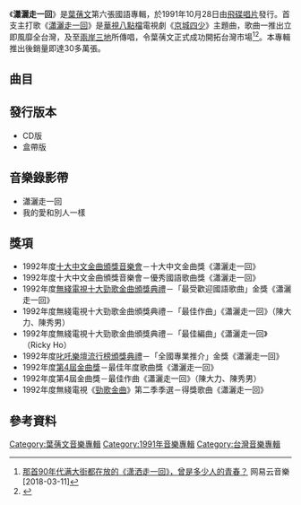 {{Refimprove|time=2019-12-08T18:32:49+00:00}}
{{Infobox Album 
| Name		= 瀟灑走一回
| Type		= [[專輯|專輯]]
| Artist	= [[葉蒨文|葉蒨文]] 
| Cover		= 葉蒨文_瀟灑走一回1991.jpg 
| Released  	= 1991年10月28日
| Recorded  	= 1991年7月
| Length        = 
| Genre		= [[國語流行音樂|國語流行音樂]] 
| Label		= [[飛碟唱片|飛碟唱片]]
| Producer	= 
| Last album	= [[關懷_(專輯)|關懷]]<br>(1991年10月25日)
| This album	= '''瀟灑走一回'''<br>(1991年10月28日)
| Next album	= [[葉蒨文影視金曲|葉蒨文影視金曲]]<br>(1992年4月3日)
}}
《'''瀟灑走一回'''》是[[葉蒨文|葉蒨文]]第六張國語專輯，於1991年10月28日由[[飛碟唱片|飛碟唱片]]發行。首支主打歌《[[潇洒走一回_(歌曲)|瀟灑走一回]]》是[[華視|華視]][[八點檔|八點檔]]電視劇《[[京城四少|京城四少]]》主題曲，歌曲一推出立即風靡全台灣，及至[[兩岸三地|兩岸三地]]所傳唱，令葉蒨文正式成功開拓台灣市場<ref>[https://music.163.com/#/topic?id=18813094 那首90年代满大街都在放的《潇洒走一回》，曾是多少人的青春？] {{Wayback|url=https://music.163.com/#/topic?id=18813094 |date=20181018134211 }} 网易云音樂 [2018-03-11]{{dead link}}</ref><ref>{{cite web |author1=梁岱琦 |title=葉蒨文勉為其難唱了〈瀟灑走一回〉，沒想到卻成為她的經典代表作 |url=https://www.thenewslens.com/article/34829 |website=[[關鍵評論網|關鍵評論網]] |date=2016-01-25 |accessdate=2019-12-08 |archive-date=2018-09-09 |archive-url=https://web.archive.org/web/20180909000413/https://www.thenewslens.com/article/34829 |dead-url=no }}</ref>。本專輯推出後銷量即達30多萬張。

==曲目==
{{Tracklist
| collapsed = 
| headline = 
| font_size = 
| total_length = 

| all_writing = 
| all_music = 
| all_lyrics = 
| all_arranger = 
| all_producer = 
| all_except = 

| extra_column =

| title1 = 我的愛和別人一樣
| note1 = 
| longnote1 = '''第二主打'''<br>
| music1 = Iskandar Ismail
| lyrics1 = [[劉虞瑞|劉虞瑞]]
| arranger1 = [[何國杰|何國杰]]
| producer1 = 
| extra1 = 
| length1 = 

| title2 = 忘了說再見
| note2 = 
| longnote2 = 改編自中島美雪的歌曲《ホームにて》<br>粵語版本為《只因有愛》
| music2 = [[中島美雪|中島美雪]]
| lyrics2 = [[張方露|張方露]]
| arranger2 = [[鍾定一|鍾定一]]
| producer2 = 
| extra2 = 
| length2 = 

| title3 = 我們的愛這麼難
| note3 = 
| longnote3 = 
| music3 = [[陳大力|陳大力]]<br>[[陳秀男|陳秀男]]
| lyrics3 = [[陳樂融|陳樂融]]
| arranger3 = 何國杰
| producer3 = 
| extra3 = 
| length3 = 

| title4 = 他
| note4 = 
| longnote4 = 改編自{{link-en|路爾斯·米格爾|Luis Miguel}}的歌曲《La Incondicional》<br>粵語版本為《他》
| music4 = Juan Carlos Calderon
| lyrics4 = 陳樂融
| arranger4 = [[Richard_Yuen|Richard Yuen]]
| producer4 = 
| extra4 = 
| length4 = 

| title5 = 夢醒還是夢
| note5 = 
| longnote5 = 粵語版本為《寒煙翠》
| music5 = [[林敏怡|林敏怡]]
| lyrics5 = [[何厚華|何厚華]]
| arranger5 = 林敏怡
| producer5 = 
| extra5 = 
| length5 = 

| title6 = [[潇洒走一回_(歌曲)|瀟灑走一回]]
| note6 = 
| longnote6 = '''第一主打'''<br>[[華視|華視]][[八點檔|八點檔]]電視劇《[[京城四少|京城四少]]》片頭曲
| music6 = 陳大力<br>陳秀男
| lyrics6 = 陳樂融<br>[[王惠玲|王惠玲]]
| arranger6 = 何國杰
| producer6 = 
| extra6 = 
| length6 = 

| title7 = [[黎明不要來|黎明不要來]]
| note7 = 
| longnote7 = 同名粵語版本收錄於《[[葉蒨文Remix_EP|葉蒨文Remix EP]]》及《[[祝福_(葉蒨文專輯)|祝福 (葉蒨文專輯)]]》
| music7 = [[黃霑|黃霑]]
| lyrics7 = 黃霑
| arranger7 = [[戴樂民|戴樂民]]
| producer7 = 
| extra7 = 
| length7 = 

| title8 = [[焚心以火|焚心以火]]
| note8 = 
| longnote8 = 同名粵語版本收錄於《[[珍重|珍重]]》
| music8 = [[顧嘉輝|顧嘉輝]]<br>黃霑
| lyrics8 = 黃霑
| arranger8 = 顧嘉煇
| producer8 = 
| extra8 = 
| length8 = 

| title9 = 最盼望是愛
| note9 = 
| longnote9 = 改編自Laura Branigan的歌曲 《Find Me》<br>粵語版本為《深深擁著我》
| music9 = Shire<br>Connors
| lyrics9 = 陳樂融
| arranger9 = 戴樂民
| producer9 = 
| extra9 = 
| length9 = 

| title10 = Only You
| note10 = 
| longnote10 = 原唱者為Stephanie Lawrence和Ray Shell<br>出自音樂劇《Starlight Express》
| music10 = [[安德鲁·劳埃德·韦伯|Andrew Lloyd Webber]]
| lyrics10 = Richard Stilgoe
| arranger10 = 鍾定一
| producer10 = 
| extra10 = 
| length10 = 

| title11 = 晚風
| note11 = 
| longnote11 = 電影《[[上海之夜|上海之夜]]》國語版主題曲<br>粵語版本為《晚風》
| music11 = 黃霑
| lyrics11 = 黃霑
| arranger11 = 戴樂民
| producer11 = 
| extra11 = 
| length11 = 
}}

==發行版本==
*CD版
*盒帶版

==音樂錄影帶==
*瀟灑走一回
*我的愛和別人一樣

==獎項==
*1992年度[[第十五屆十大中文金曲得獎名單|十大中文金曲頒獎音樂會]]－十大中文金曲獎《瀟灑走一回》
*1992年度十大中文金曲頒獎音樂會－優秀國語歌曲獎《瀟灑走一回》
*1992年度[[無綫電視|無綫電視]][[十大勁歌金曲頒獎典禮|十大勁歌金曲頒獎典禮]]－「最受歡迎國語歌曲」金獎《瀟灑走一回》
*1992年度無綫電視十大勁歌金曲頒獎典禮－「最佳作曲」《瀟灑走一回》（陳大力、陳秀男）
*1992年度無綫電視十大勁歌金曲頒獎典禮－「最佳編曲」《瀟灑走一回》（Ricky Ho）
*1992年度[[叱吒樂壇流行榜頒獎典禮|叱吒樂壇流行榜頒獎典禮]]－「全國專業推介」金獎《瀟灑走一回》
*1992年度[[第4屆金曲獎|第4屆金曲獎]]－最佳年度歌曲獎《瀟灑走一回》
*1992年度第4屆金曲獎－最佳作曲《瀟灑走一回》（陳大力、陳秀男）
*1992年度無綫電視《[[勁歌金曲|勁歌金曲]]》第二季季選－得獎歌曲《瀟灑走一回》

==參考資料==
{{reflist}}

{{葉蒨文}}

[[Category:葉蒨文音樂專輯|Category:葉蒨文音樂專輯]]
[[Category:1991年音樂專輯|Category:1991年音樂專輯]]
[[Category:台灣音樂專輯|Category:台灣音樂專輯]]